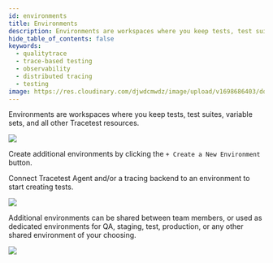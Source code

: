 ```yaml
---
id: environments
title: Environments
description: Environments are workspaces where you keep tests, test suites, variable sets, and all other Tracetest resources. Build integration and end-to-end tests with OpenTelemetry traces with Tracetest.
hide_table_of_contents: false
keywords:
  - qualitytrace
  - trace-based testing
  - observability
  - distributed tracing
  - testing
image: https://res.cloudinary.com/djwdcmwdz/image/upload/v1698686403/docs/Blog_Thumbnail_14_rsvkmo.jpg
---
```


Environments are workspaces where you keep tests, test suites, variable sets, and all other Tracetest resources.

![](https://res.cloudinary.com/djwdcmwdz/image/upload/v1712585521/docs/app.qualitytrace.io_organizations_ttorg_2179a9cd8ba8dfa5_environments_ttenv_231b49e808c29e6a_2_wgg8zl.png)

Create additional environments by clicking the `+ Create a New Environment` button.

Connect Tracetest Agent and/or a tracing backend to an environment to start creating tests.

![](https://res.cloudinary.com/djwdcmwdz/image/upload/v1712585314/docs/app.qualitytrace.io_organizations_ttorg_2179a9cd8ba8dfa5_environments_ttenv_231b49e808c29e6a_uhn9t6.png)

Additional environments can be shared between team members, or used as dedicated environments for QA, staging, test, production, or any other shared environment of your choosing.

![](https://res.cloudinary.com/djwdcmwdz/image/upload/v1712585450/docs/app.qualitytrace.io_organizations_ttorg_2179a9cd8ba8dfa5_environments_ttenv_231b49e808c29e6a_1_d0qwxl.png)
